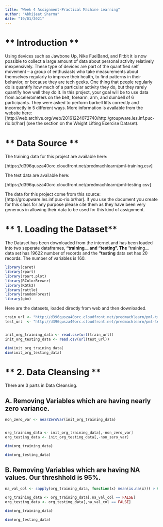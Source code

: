---
title: "Week 4 Assignment-Practical Machine Learning"
author: "Abhijeet Sharma"
date: "19/01/2021"
---

# ** Introduction **

Using devices such as Jawbone Up, Nike FuelBand, and Fitbit it is now possible to collect a large amount of data about personal activity relatively inexpensively. These type of devices are part of the quantified self movement – a group of enthusiasts who take measurements about themselves regularly to improve their health, to find patterns in their behavior, or because they are tech geeks. One thing that people regularly do is quantify how much of a particular activity they do, but they rarely quantify how well they do it. In this project, your goal will be to use data from accelerometers on the belt, forearm, arm, and dumbell of 6 participants. They were asked to perform barbell lifts correctly and incorrectly in 5 different ways. More information is available from the website here: [http://web.archive.org/web/20161224072740/http:/groupware.les.inf.puc-rio.br/har] (see the section on the Weight Lifting Exercise Dataset).

# ** Data Source **

The training data for this project are available here:

[https://d396qusza40orc.cloudfront.net/predmachlearn/pml-training.csv]

The test data are available here:

[https://d396qusza40orc.cloudfront.net/predmachlearn/pml-testing.csv]

The data for this project come from this source: [http://groupware.les.inf.puc-rio.br/har]. If you use the document you create for this class for any purpose please cite them as they have been very generous in allowing their data to be used for this kind of assignment.

# ** 1. Loading the Dataset**

The Dataset has been downloaded from the internet and has been loaded into two seperate dataframes, __“training__ and “testing”. The __“training__ data set has 19622 number of records and the __“testing__ data set has 20 records. The number of variables is 160.

```{r}
library(caret)
library(rpart)
library(rpart.plot)
library(RColorBrewer)
library(RGtk2)
library(rattle)
library(randomForest)
library(gbm)
```
Here are the datasets, loaded directly from web and then downloaded.
```{r}
train_url <- "http://d396qusza40orc.cloudfront.net/predmachlearn/pml-training.csv"
test_url  <- "http://d396qusza40orc.cloudfront.net/predmachlearn/pml-testing.csv"


init_org_training_data <- read.csv(url(train_url))
init_org_testing_data <- read.csv(url(test_url))

dim(init_org_training_data)
dim(init_org_testing_data)
```
# ** 2. Data Cleansing **

There are 3 parts in Data Cleansing.

## A. Removing Variables which are having nearly zero variance.

```{r}
non_zero_var <- nearZeroVar(init_org_training_data)


org_training_data <- init_org_training_data[,-non_zero_var]
org_testing_data <- init_org_testing_data[,-non_zero_var]

dim(org_training_data)

dim(org_testing_data)
```

## B. Removing Variables which are having NA values. Our threshhold is 95%.

```{r}
na_val_col <- sapply(org_training_data, function(x) mean(is.na(x))) > 0.95

org_training_data <- org_training_data[,na_val_col == FALSE]
org_testing_data <- org_testing_data[,na_val_col == FALSE]

dim(org_training_data)

dim(org_testing_data)
```

